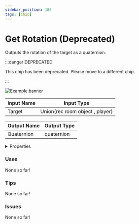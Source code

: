```yaml
---
sidebar_position: 188
tags: [Chip]
---
```


# Get Rotation (Deprecated)

Outputs the rotation of the target as a quaternion.

:::danger DEPRECATED

This chip has been deprecated. Please move to a different chip.

:::

![Example banner](./assets/c453fa47-d0db-4c4a-a6a1-dac4ebad0aca.svg)

| Input Name | Input Type |
|-----------|-----------|
| Target | Union(rec room object , player) |

| Output Name | Output Type |
|-----------|-----------|
| Quaternion | quaternion |


<details>
  <summary>Properties</summary>
  <div>
    <div>
    <table>
      <thead>
        <tr>
          <th>Is beta required?</th>
          <th>❌</th>
        </tr>
        <tr>
          <th>Is this chip a trolling risk?</th>
          <th>❌</th>
        </tr>
        <tr>
          <th>Chip UUID</th>
          <th>c453fa47-d0db-4c4a-a6a1-dac4ebad0aca</th>
        </tr>
      </thead>
    </table>
    </div>
  </div>
</details>

### Uses

None so far!

### Tips

None so far!

### Issues

None so far!